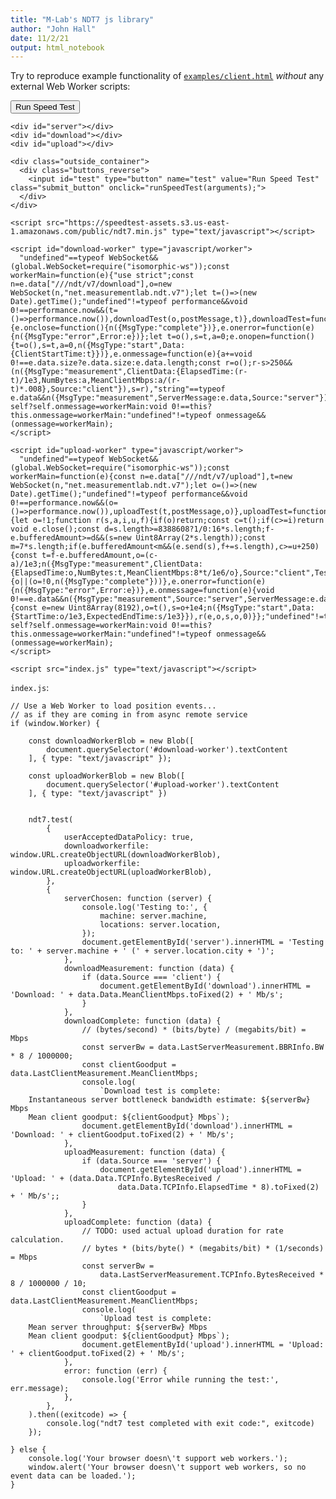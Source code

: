 ```yaml
---
title: "M-Lab's NDT7 js library"
author: "John Hall"
date: 11/2/21
output: html_notebook
---
```


Try to reproduce example functionality of [`examples/client.html`](examples/client.html) *without* any external Web Worker scripts:


```{=html}
<div id="server"></div>
<div id="download"></div>
<div id="upload"></div>

<div id="server"></div>
<div id="download"></div>
<div id="upload"></div>

<style type="text/css">
@keyframes dash {
    0% {
        stroke-dasharray: 1, 150;
        stroke-dashoffset: 0
    }

    50% {
        stroke-dasharray: 90, 150;
        stroke-dashoffset: -35
    }

    100% {
        stroke-dasharray: 90, 150;
        stroke-dashoffset: -124
    }
}

@keyframes rotate {
    100% {
        transform: rotate(360deg)
    }
}
</style>

<div class="outside_container">
  <div class="buttons_reverse">
    <input id="test" type="button" name="test" value="Run Speed Test" class="submit_button" onclick="runSpeedTest(arguments);">
    <svg id="CDB-LoaderIcon-spinner" viewBox="0 0 50 50" style="display:none; height: 40px; width: 40px; animation: rotate 1s linear infinite;">
        <circle class="CDB-LoaderIcon-path" cx="25" cy="25" r="20" fill="none" style="stroke: #3c8dbc; stroke-linecap: round; animation: dash 3s ease-in-out infinite; stroke-width: 4px"></circle>
    </svg>
  </div>
</div>


<script id="worker1" type="javascript/worker">
  // This script won't be parsed by JS engines because its type is javascript/worker.
  self.onmessage = function(e) {
    self.postMessage('msg from worker');
  };
  // Rest of your worker code goes here.
</script>

<script type="text/javascript">
    var blob = new Blob([
        document.querySelector('#worker1').textContent
    ], { type: "text/javascript" })

    // Note: window.webkitURL.createObjectURL() in Chrome 10+.
    var worker = new Worker(window.URL.createObjectURL(blob));
    worker.onmessage = function(e) {
        console.log("Received: " + e.data);
    }
    worker.postMessage("hello"); // Start the worker.
</script>

<script src="https://speedtest-assets.s3.us-east-1.amazonaws.com/public/ndt7.min.js" type="text/javascript"></script>

<script id="download-worker" type="javascript/worker">
  "undefined"==typeof WebSocket&&(global.WebSocket=require("isomorphic-ws"));const workerMain=function(e){"use strict";const n=e.data["///ndt/v7/download"],o=new WebSocket(n,"net.measurementlab.ndt.v7");let t=()=>(new Date).getTime();"undefined"!=typeof performance&&void 0!==performance.now&&(t=()=>performance.now()),downloadTest(o,postMessage,t)},downloadTest=function(e,n,o){e.onclose=function(){n({MsgType:"complete"})},e.onerror=function(e){n({MsgType:"error",Error:e})};let t=o(),s=t,a=0;e.onopen=function(){t=o(),s=t,a=0,n({MsgType:"start",Data:{ClientStartTime:t}})},e.onmessage=function(e){a+=void 0!==e.data.size?e.data.size:e.data.length;const r=o();r-s>250&&(n({MsgType:"measurement",ClientData:{ElapsedTime:(r-t)/1e3,NumBytes:a,MeanClientMbps:a/(r-t)*.008},Source:"client"}),s=r),"string"==typeof e.data&&n({MsgType:"measurement",ServerMessage:e.data,Source:"server"})}};"undefined"!=typeof self?self.onmessage=workerMain:void 0!==this?this.onmessage=workerMain:"undefined"!=typeof onmessage&&(onmessage=workerMain);
</script>

<script id="upload-worker" type="javascript/worker">
  "undefined"==typeof WebSocket&&(global.WebSocket=require("isomorphic-ws"));const workerMain=function(e){const n=e.data["///ndt/v7/upload"],t=new WebSocket(n,"net.measurementlab.ndt.v7");let o=()=>(new Date).getTime();"undefined"!=typeof performance&&void 0!==performance.now&&(o=()=>performance.now()),uploadTest(t,postMessage,o)},uploadTest=function(e,n,t){let o=!1;function r(s,a,i,u,f){if(o)return;const c=t();if(c>=i)return void e.close();const d=s.length>=8388608?1/0:16*s.length;f-e.bufferedAmount>=d&&(s=new Uint8Array(2*s.length));const m=7*s.length;if(e.bufferedAmount<m&&(e.send(s),f+=s.length),c>=u+250){const t=f-e.bufferedAmount,o=(c-a)/1e3;n({MsgType:"measurement",ClientData:{ElapsedTime:o,NumBytes:t,MeanClientMbps:8*t/1e6/o},Source:"client",Test:"upload"}),u=c}setTimeout((()=>r(s,a,i,u,f)),0)}e.onclose=function(){o||(o=!0,n({MsgType:"complete"}))},e.onerror=function(e){n({MsgType:"error",Error:e})},e.onmessage=function(e){void 0!==e.data&&n({MsgType:"measurement",Source:"server",ServerMessage:e.data})},e.onopen=function(){const e=new Uint8Array(8192),o=t(),s=o+1e4;n({MsgType:"start",Data:{StartTime:o/1e3,ExpectedEndTime:s/1e3}}),r(e,o,s,o,0)}};"undefined"!=typeof self?self.onmessage=workerMain:void 0!==this?this.onmessage=workerMain:"undefined"!=typeof onmessage&&(onmessage=workerMain);
</script>

<script src="index.js" type="text/javascript"></script>

```

    <div id="server"></div>
    <div id="download"></div>
    <div id="upload"></div>

    <div class="outside_container">
      <div class="buttons_reverse">
        <input id="test" type="button" name="test" value="Run Speed Test" class="submit_button" onclick="runSpeedTest(arguments);">
      </div>
    </div>

    <script src="https://speedtest-assets.s3.us-east-1.amazonaws.com/public/ndt7.min.js" type="text/javascript"></script>

    <script id="download-worker" type="javascript/worker">
      "undefined"==typeof WebSocket&&(global.WebSocket=require("isomorphic-ws"));const workerMain=function(e){"use strict";const n=e.data["///ndt/v7/download"],o=new WebSocket(n,"net.measurementlab.ndt.v7");let t=()=>(new Date).getTime();"undefined"!=typeof performance&&void 0!==performance.now&&(t=()=>performance.now()),downloadTest(o,postMessage,t)},downloadTest=function(e,n,o){e.onclose=function(){n({MsgType:"complete"})},e.onerror=function(e){n({MsgType:"error",Error:e})};let t=o(),s=t,a=0;e.onopen=function(){t=o(),s=t,a=0,n({MsgType:"start",Data:{ClientStartTime:t}})},e.onmessage=function(e){a+=void 0!==e.data.size?e.data.size:e.data.length;const r=o();r-s>250&&(n({MsgType:"measurement",ClientData:{ElapsedTime:(r-t)/1e3,NumBytes:a,MeanClientMbps:a/(r-t)*.008},Source:"client"}),s=r),"string"==typeof e.data&&n({MsgType:"measurement",ServerMessage:e.data,Source:"server"})}};"undefined"!=typeof self?self.onmessage=workerMain:void 0!==this?this.onmessage=workerMain:"undefined"!=typeof onmessage&&(onmessage=workerMain);
    </script>

    <script id="upload-worker" type="javascript/worker">
      "undefined"==typeof WebSocket&&(global.WebSocket=require("isomorphic-ws"));const workerMain=function(e){const n=e.data["///ndt/v7/upload"],t=new WebSocket(n,"net.measurementlab.ndt.v7");let o=()=>(new Date).getTime();"undefined"!=typeof performance&&void 0!==performance.now&&(o=()=>performance.now()),uploadTest(t,postMessage,o)},uploadTest=function(e,n,t){let o=!1;function r(s,a,i,u,f){if(o)return;const c=t();if(c>=i)return void e.close();const d=s.length>=8388608?1/0:16*s.length;f-e.bufferedAmount>=d&&(s=new Uint8Array(2*s.length));const m=7*s.length;if(e.bufferedAmount<m&&(e.send(s),f+=s.length),c>=u+250){const t=f-e.bufferedAmount,o=(c-a)/1e3;n({MsgType:"measurement",ClientData:{ElapsedTime:o,NumBytes:t,MeanClientMbps:8*t/1e6/o},Source:"client",Test:"upload"}),u=c}setTimeout((()=>r(s,a,i,u,f)),0)}e.onclose=function(){o||(o=!0,n({MsgType:"complete"}))},e.onerror=function(e){n({MsgType:"error",Error:e})},e.onmessage=function(e){void 0!==e.data&&n({MsgType:"measurement",Source:"server",ServerMessage:e.data})},e.onopen=function(){const e=new Uint8Array(8192),o=t(),s=o+1e4;n({MsgType:"start",Data:{StartTime:o/1e3,ExpectedEndTime:s/1e3}}),r(e,o,s,o,0)}};"undefined"!=typeof self?self.onmessage=workerMain:void 0!==this?this.onmessage=workerMain:"undefined"!=typeof onmessage&&(onmessage=workerMain);
    </script>

    <script src="index.js" type="text/javascript"></script>

`index.js`:

    // Use a Web Worker to load position events...
    // as if they are coming in from async remote service
    if (window.Worker) {

        const downloadWorkerBlob = new Blob([
            document.querySelector('#download-worker').textContent
        ], { type: "text/javascript" });

        const uploadWorkerBlob = new Blob([
            document.querySelector('#upload-worker').textContent
        ], { type: "text/javascript" })


        ndt7.test(
            {
                userAcceptedDataPolicy: true,
                downloadworkerfile: window.URL.createObjectURL(downloadWorkerBlob),
                uploadworkerfile: window.URL.createObjectURL(uploadWorkerBlob),
            },
            {
                serverChosen: function (server) {
                    console.log('Testing to:', {
                        machine: server.machine,
                        locations: server.location,
                    });
                    document.getElementById('server').innerHTML = 'Testing to: ' + server.machine + ' (' + server.location.city + ')';
                },
                downloadMeasurement: function (data) {
                    if (data.Source === 'client') {
                        document.getElementById('download').innerHTML = 'Download: ' + data.Data.MeanClientMbps.toFixed(2) + ' Mb/s';
                    }
                },
                downloadComplete: function (data) {
                    // (bytes/second) * (bits/byte) / (megabits/bit) = Mbps
                    const serverBw = data.LastServerMeasurement.BBRInfo.BW * 8 / 1000000;
                    const clientGoodput = data.LastClientMeasurement.MeanClientMbps;
                    console.log(
                        `Download test is complete:
        Instantaneous server bottleneck bandwidth estimate: ${serverBw} Mbps
        Mean client goodput: ${clientGoodput} Mbps`);
                    document.getElementById('download').innerHTML = 'Download: ' + clientGoodput.toFixed(2) + ' Mb/s';
                },
                uploadMeasurement: function (data) {
                    if (data.Source === 'server') {
                        document.getElementById('upload').innerHTML = 'Upload: ' + (data.Data.TCPInfo.BytesReceived /
                            data.Data.TCPInfo.ElapsedTime * 8).toFixed(2) + ' Mb/s';;
                    }
                },
                uploadComplete: function (data) {
                    // TODO: used actual upload duration for rate calculation.
                    // bytes * (bits/byte() * (megabits/bit) * (1/seconds) = Mbps
                    const serverBw =
                        data.LastServerMeasurement.TCPInfo.BytesReceived * 8 / 1000000 / 10;
                    const clientGoodput = data.LastClientMeasurement.MeanClientMbps;
                    console.log(
                        `Upload test is complete:
        Mean server throughput: ${serverBw} Mbps
        Mean client goodput: ${clientGoodput} Mbps`);
                    document.getElementById('upload').innerHTML = 'Upload: ' + clientGoodput.toFixed(2) + ' Mb/s';
                },
                error: function (err) {
                    console.log('Error while running the test:', err.message);
                },
            },
        ).then((exitcode) => {
            console.log("ndt7 test completed with exit code:", exitcode)
        });

    } else {
        console.log('Your browser doesn\'t support web workers.');
        window.alert('Your browser doesn\'t support web workers, so no event data can be loaded.');
    }

